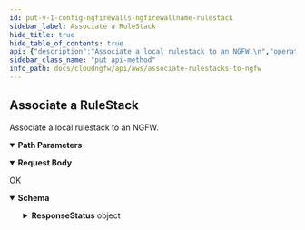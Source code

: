 ```yaml
---
id: put-v-1-config-ngfirewalls-ngfirewallname-rulestack
sidebar_label: Associate a RuleStack
hide_title: true
hide_table_of_contents: true
api: {"description":"Associate a local rulestack to an NGFW.\n","operationId":"put-v1-config-ngfirewalls-ngfirewallname-rulestack","parameters":[{"description":"The name of the NGFW to which you want to associate the local rulestack.\n","in":"path","name":"ngfirewallname","required":true,"schema":{"type":"string"}}],"requestBody":{"content":{"application/json":{"schema":{"additionalProperties":false,"properties":{"AccountId":{"description":"The unique ID of the local rulestack account.\n","title":"Accountid","type":"string"},"RuleStackName":{"description":"Name of the local rulestack you want to associate to NGFW. \n","maxLength":128,"minLength":1,"pattern":"^[a-zA-Z0-9-]+$","title":"Rulestackname","type":"string"},"UpdateToken":{"description":"Refresh token.\n","title":"Updatetoken","type":"string"}},"required":["RuleStackName","AccountId"],"title":"AssociateRuleStackRequest","type":"object"}}}},"responses":{"200":{"content":{"application/json":{"schema":{"additionalProperties":false,"properties":{"AccountId":{"description":"The unique ID of the local rulestack account.\n","title":"Accountid","type":"string"},"FirewallName":{"description":"Name of the NGFW, unique in a region for each customer. \n","title":"Firewallname","type":"string"},"ResponseStatus":{"description":"The API call response status.\n","additionalProperties":false,"properties":{"ErrorCode":{"default":0,"description":"Default value of a successful response is 0. Any other number indicates an error code.  \n\n400—HTTP bad request\n* InvalidOperationException—Operation failed because it is not valid. For example, when you delete an NGFW or rulestack in use.\n* InvalidRequestException—Operation failed due to invalid request. For example, unsupported parameter name or value in the request.\n* LimitExceededException—Operation failed due to violation in limit settings.\n* ResourceNotFoundException—Unable to locate a resource using the parameters you provided.\n* ThrottlingException—Operation failed due to throttling limitations.   \n\n500—Bad request \n* InternalServerError—Your request is valid but Cloud NGFW could not perform the operation due to a system issue.\n","title":"Errorcode","type":"integer"},"Reason":{"description":"The error description.\n","title":"Reason","type":"string"}},"title":"Result","type":"object"},"RuleStackName":{"description":"Name of the local rulestack you want to associate to NGFW. \n","title":"Rulestackname","type":"string"},"UpdateToken":{"description":"Refresh token.\n","title":"Updatetoken","type":"string"}},"title":"AssociateRuleStackResponse","type":"object"}}},"description":"OK"}},"tags":["AssociateRulestacks"],"method":"put","path":"/v1/config/ngfirewalls/{ngfirewallname}/rulestack","servers":[{"url":"https://api.us-east-1.aws.cloudngfw.paloaltonetworks.com"}],"jsonRequestBodyExample":{"AccountId":"string","RuleStackName":"string","UpdateToken":"string"},"info":{"contact":{},"description":"There are two types of rulestacks:\n- **Local rulestack**-Consists of local rules and manages them. A local account administrator can associate local rulestacks to NGFW in their AWS account.\n- **Global rulestack**-The AWS Firewall Manager administrator can author a Firewall Manager Service (FMS) policy and associate a global rulestack with it. AWS Firewall Manager manages the global rulestack across all these NGFWs in different AWS accounts of an AWS Organization.  \n\nA global rulestack configures pre-rules and post-rules on each NGFW. The AWS Firewall Manager administrator can author a FMS policy and associate a global rulestack with it. AWS Firewall Manager manages the global rulestack across all these NGFWs in different AWS accounts in the AWS Organization. A global rulestack configures pre-rules and post-rules on each NGFW.  \n\n>**Note:** For FMS policy, there is no local firewall administrator. The local rulestack administrator associates the local rulestacks to NGFW. If the FMS service handshake is successful, any local firewall administrator call must be disabled, and the local rulestack administrator can associate the local rulestack to NGFW.\n\n>**Note:** The maximum local and global rulestacks you can create per subscription is 10.  \n","title":"Associate Rulestacks to NGFW","version":"1.0.0"},"postman":{"name":"Associate a RuleStack","description":{"content":"Associate a local rulestack to an NGFW.\n","type":"text/plain"},"url":{"path":["v1","config","ngfirewalls",":ngfirewallname","rulestack"],"host":["{{baseUrl}}"],"query":[],"variable":[{"disabled":false,"description":{"content":"(Required) The name of the NGFW to which you want to associate the local rulestack.\n","type":"text/plain"},"type":"any","value":"","key":"ngfirewallname"}]},"header":[{"key":"Content-Type","value":"application/json"},{"key":"Accept","value":"application/json"}],"method":"PUT","body":{"mode":"raw","raw":"\"\"","options":{"raw":{"language":"json"}}}}}
sidebar_class_name: "put api-method"
info_path: docs/cloudngfw/api/aws/associate-rulestacks-to-ngfw
---
```



## Associate a RuleStack



Associate a local rulestack to an NGFW.


<details style={{"marginBottom":"1rem"}} data-collapsed={false} open={true}><summary style={{}}><strong>Path Parameters</strong></summary><div><ul><ParamsItem className={"paramsItem"} param={{"description":"The name of the NGFW to which you want to associate the local rulestack.\n","in":"path","name":"ngfirewallname","required":true,"schema":{"type":"string"}}}></ParamsItem></ul></div></details><MimeTabs><TabItem label={"application/json"} value={"application/json-schema"}><details style={{}} data-collapsed={false} open={true}><summary style={{"textAlign":"left"}}><strong>Request Body</strong></summary><div style={{"textAlign":"left","marginLeft":"1rem"}}></div><ul style={{"marginLeft":"1rem"}}><SchemaItem collapsible={false} name={"AccountId"} required={true} schemaDescription={"The unique ID of the local rulestack account.\n"} schemaName={"Accountid"} qualifierMessage={undefined} defaultValue={undefined}></SchemaItem><SchemaItem collapsible={false} name={"RuleStackName"} required={true} schemaDescription={"Name of the local rulestack you want to associate to NGFW. \n"} schemaName={"Rulestackname"} qualifierMessage={"**Possible values:** `non-empty` and `<= 128 characters`, Value must match regular expression `^[a-zA-Z0-9-]+$`"} defaultValue={undefined}></SchemaItem><SchemaItem collapsible={false} name={"UpdateToken"} required={false} schemaDescription={"Refresh token.\n"} schemaName={"Updatetoken"} qualifierMessage={undefined} defaultValue={undefined}></SchemaItem></ul></details></TabItem></MimeTabs><div><ApiTabs><TabItem label={"200"} value={"200"}><div>

OK

</div><div><MimeTabs groupId={"mime-type"}><TabItem label={"application/json"} value={"application/json"}><SchemaTabs groupId={"schema-tabs"}><TabItem label={"Schema"} value={"Schema"}><details style={{}} data-collapsed={false} open={true}><summary style={{"textAlign":"left"}}><strong>Schema</strong></summary><div style={{"textAlign":"left","marginLeft":"1rem"}}></div><ul style={{"marginLeft":"1rem"}}><SchemaItem collapsible={false} name={"AccountId"} required={false} schemaDescription={"The unique ID of the local rulestack account.\n"} schemaName={"Accountid"} qualifierMessage={undefined} defaultValue={undefined}></SchemaItem><SchemaItem collapsible={false} name={"FirewallName"} required={false} schemaDescription={"Name of the NGFW, unique in a region for each customer. \n"} schemaName={"Firewallname"} qualifierMessage={undefined} defaultValue={undefined}></SchemaItem><SchemaItem collapsible={true} className={"schemaItem"}><details style={{}}><summary style={{}}><strong>ResponseStatus</strong><span style={{"opacity":"0.6"}}> object</span></summary><div style={{"marginLeft":"1rem"}}><div style={{"marginTop":".5rem","marginBottom":".5rem"}}>

The API call response status.


</div><SchemaItem collapsible={false} name={"ErrorCode"} required={false} schemaDescription={"Default value of a successful response is 0. Any other number indicates an error code.  \n\n400—HTTP bad request\n* InvalidOperationException—Operation failed because it is not valid. For example, when you delete an NGFW or rulestack in use.\n* InvalidRequestException—Operation failed due to invalid request. For example, unsupported parameter name or value in the request.\n* LimitExceededException—Operation failed due to violation in limit settings.\n* ResourceNotFoundException—Unable to locate a resource using the parameters you provided.\n* ThrottlingException—Operation failed due to throttling limitations.   \n\n500—Bad request \n* InternalServerError—Your request is valid but Cloud NGFW could not perform the operation due to a system issue.\n"} schemaName={"Errorcode"} qualifierMessage={undefined} defaultValue={0}></SchemaItem><SchemaItem collapsible={false} name={"Reason"} required={false} schemaDescription={"The error description.\n"} schemaName={"Reason"} qualifierMessage={undefined} defaultValue={undefined}></SchemaItem></div></details></SchemaItem><SchemaItem collapsible={false} name={"RuleStackName"} required={false} schemaDescription={"Name of the local rulestack you want to associate to NGFW. \n"} schemaName={"Rulestackname"} qualifierMessage={undefined} defaultValue={undefined}></SchemaItem><SchemaItem collapsible={false} name={"UpdateToken"} required={false} schemaDescription={"Refresh token.\n"} schemaName={"Updatetoken"} qualifierMessage={undefined} defaultValue={undefined}></SchemaItem></ul></details></TabItem></SchemaTabs></TabItem></MimeTabs></div></TabItem></ApiTabs></div>
      